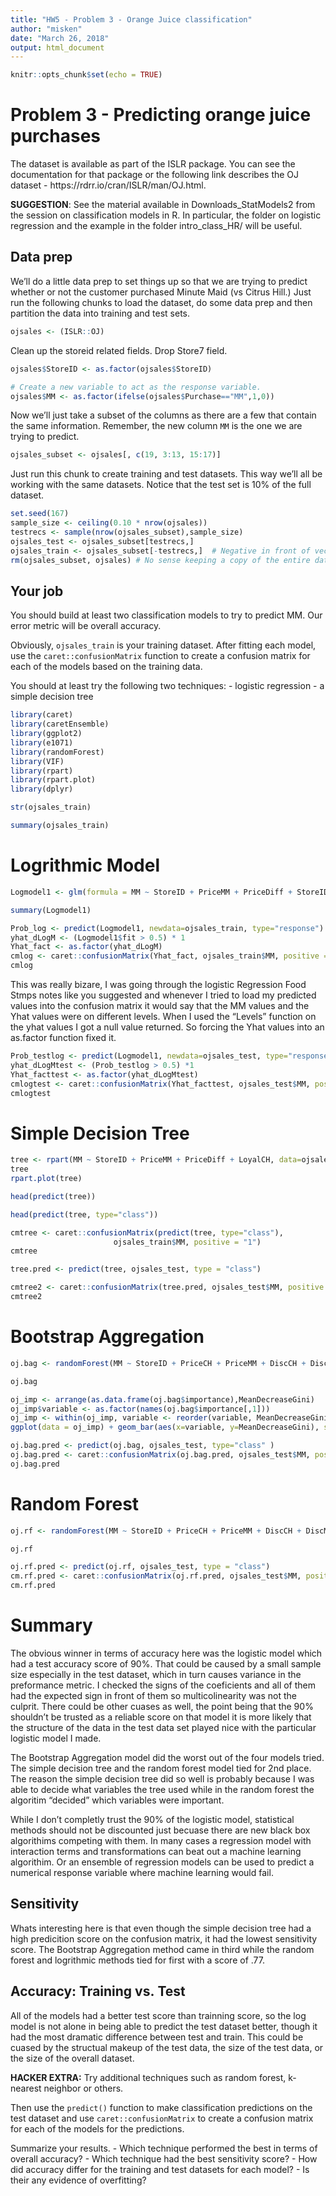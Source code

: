 ```yaml
---
title: "HW5 - Problem 3 - Orange Juice classification"
author: "misken"
date: "March 26, 2018"
output: html_document
---
```


```r
knitr::opts_chunk$set(echo = TRUE)
```

# Problem 3 - Predicting orange juice purchases

The dataset is available as part of the ISLR package. You can see the
documentation for that package or the following link describes the OJ
dataset - https://rdrr.io/cran/ISLR/man/OJ.html.

**SUGGESTION**: See the material available in Downloads_StatModels2 from the
session on classification models in R. In particular, the folder on
logistic regression and the example in the folder intro_class_HR/ will
be useful.

## Data prep

We'll do a little data prep to set things up so that we are trying to
predict whether or not the customer purchased Minute Maid (vs Citrus Hill.)
Just run the following chunks to load the dataset, do some data prep and
then partition the data into training and test sets.

```r
ojsales <- (ISLR::OJ)
```

Clean up the storeid related fields. Drop Store7 field.

```r
ojsales$StoreID <- as.factor(ojsales$StoreID)

# Create a new variable to act as the response variable.
ojsales$MM <- as.factor(ifelse(ojsales$Purchase=="MM",1,0))
```

Now we'll just take a subset of the columns as there are a few that contain the
same information. Remember, the new column `MM` is the one we are trying to
predict.

```r
ojsales_subset <- ojsales[, c(19, 3:13, 15:17)]
```

Just run this chunk to create training and test datasets. This way we'll
all be working with the same datasets. Notice that the test set is 10% of
the full dataset.

```r
set.seed(167)
sample_size <- ceiling(0.10 * nrow(ojsales))
testrecs <- sample(nrow(ojsales_subset),sample_size)
ojsales_test <- ojsales_subset[testrecs,]
ojsales_train <- ojsales_subset[-testrecs,]  # Negative in front of vector means "not in"
rm(ojsales_subset, ojsales) # No sense keeping a copy of the entire dataset around
```

## Your job

You should build at least two classification models to try to predict MM.
Our error metric will be overall accuracy.

Obviously, `ojsales_train` is your training dataset. After fitting each
model, use the `caret::confusionMatrix` function to create a confusion matrix
for each of the models based on the training data.

You should at least try the following two techniques:
- logistic regression
- a simple decision tree


```r
library(caret)
library(caretEnsemble)
library(ggplot2)
library(e1071)
library(randomForest)
library(VIF)
library(rpart)
library(rpart.plot)
library(dplyr)
```


```r
str(ojsales_train)
```

```r
summary(ojsales_train)
```
# Logrithmic Model

```r
Logmodel1 <- glm(formula = MM ~ StoreID + PriceMM + PriceDiff + StoreID*PriceMM + LoyalCH, family = binomial, data = ojsales_train)
```


```r
summary(Logmodel1)
```


```r
Prob_log <- predict(Logmodel1, newdata=ojsales_train, type="response")
yhat_dLogM <- (Logmodel1$fit > 0.5) * 1
Yhat_fact <- as.factor(yhat_dLogM)
cmlog <- caret::confusionMatrix(Yhat_fact, ojsales_train$MM, positive = "1")
cmlog
```


This was really bizare, I was going through the logistic Regression Food Stmps notes like you suggested and whenever I tried to load my predicted values into the confusion matrix it would say that the MM values and the Yhat values were on different levels. When I used the "Levels" function on the yhat values I got a null value returned. So forcing the Yhat values into an as.factor function fixed it. 




```r
Prob_testlog <- predict(Logmodel1, newdata=ojsales_test, type="response")
yhat_dLogMtest <- (Prob_testlog > 0.5) *1
Yhat_facttest <- as.factor(yhat_dLogMtest)
cmlogtest <- caret::confusionMatrix(Yhat_facttest, ojsales_test$MM, positive = "1")
cmlogtest
```
# Simple Decision Tree

```r
tree <- rpart(MM ~ StoreID + PriceMM + PriceDiff + LoyalCH, data=ojsales_train, method="class")
tree
rpart.plot(tree)
```

```r
head(predict(tree))

head(predict(tree, type="class"))
```

```r
cmtree <- caret::confusionMatrix(predict(tree, type="class"), 
                       ojsales_train$MM, positive = "1")
cmtree
```

```r
tree.pred <- predict(tree, ojsales_test, type = "class")
```

```r
cmtree2 <- caret::confusionMatrix(tree.pred, ojsales_test$MM, positive = "1")
cmtree2
```

# Bootstrap Aggregation


```r
oj.bag <- randomForest(MM ~ StoreID + PriceCH + PriceMM + DiscCH + DiscMM + SpecialCH + SpecialMM + LoyalCH + SalePriceMM + SalePriceCH + PriceDiff + PctDiscMM + PctDiscCH + ListPriceDiff, data = ojsales_train, mtry=14, importance=TRUE, na.action = na.omit)

oj.bag
```

```r
oj_imp <- arrange(as.data.frame(oj.bag$importance),MeanDecreaseGini)
oj_imp$variable <- as.factor(names(oj.bag$importance[,1]))
oj_imp <- within(oj_imp, variable <- reorder(variable, MeanDecreaseGini))
ggplot(data = oj_imp) + geom_bar(aes(x=variable, y=MeanDecreaseGini), stat = "identity") + coord_flip()
```



```r
oj.bag.pred <- predict(oj.bag, ojsales_test, type="class" )
oj.bag.pred <- caret::confusionMatrix(oj.bag.pred, ojsales_test$MM, positive = "1")
oj.bag.pred
```
# Random Forest

```r
oj.rf <- randomForest(MM ~ StoreID + PriceCH + PriceMM + DiscCH + DiscMM + SpecialCH + SpecialMM + LoyalCH + SalePriceMM + SalePriceCH + PriceDiff + PctDiscMM + PctDiscCH + ListPriceDiff, data = ojsales_train, mtry = 4, importance = TRUE, na.action = na.omit)
```

```r
oj.rf
```

```r
oj.rf.pred <- predict(oj.rf, ojsales_test, type = "class")
cm.rf.pred <- caret::confusionMatrix(oj.rf.pred, ojsales_test$MM, positive = "1")
cm.rf.pred
```

# Summary

The obvious winner in terms of accuracy here was the logistic model which had a test accuracy score of 90%. That could be caused by a small sample size especially in the test dataset, which in turn causes variance in the preformance metric. I checked the signs of the coeficients and all of them had the expected sign in front of them so multicolinearity was not the culprit. There could be other cuases as well, the point being that the 90% shouldn't be trusted as a reliable score on that model it is more likely that the structure of the data in the test data set played nice with the particular logistic model I made. 

The Bootstrap Aggregation model did the worst out of the four models tried. The simple decision tree and the random forest model tied for 2nd place. The reason the simple decision tree did so well is probably because I was able to decide what variables the tree used while in the random forest the algoritim "decided" which variables were important. 

While I don't completly trust the 90% of the logistic model, statistical methods should not be discounted just becuase there are new black box algorithims competing with them. In many cases a regression model with interaction terms and transformations can beat out a machine learning algorithim. Or an ensemble of regression models can be used to predict a numerical response variable where machine learning would fail. 

## Sensitivity
Whats interesting here is that even though the simple decision tree had a high predicition score on the confusion matrix, it had the lowest sensitivity score. The Bootstrap Aggregation method came in third while the random forest and logrithmic methods tied for first with a score of .77.

## Accuracy: Training vs. Test
All of the models had a better test score than trainning score, so the log model is not alone in being able to predict the test dataset better, though it had the most dramatic difference between test and train. This could be cuased by the structual makeup of the test data, the size of the test data, or the size of the overall dataset. 

**HACKER EXTRA:** Try additional techniques such as random forest, k-nearest 
neighbor or others.

Then use the `predict()` function to make classification predictions on the
test dataset and use `caret::confusionMatrix` to create a confusion matrix
for each of the models for the predictions. 

Summarize your results. 
- Which technique performed the best in terms of overall accuracy? 
- Which technique had the best sensitivity score?
- How did accuracy differ for the training and test datasets for each model?
- Is their any evidence of overfitting?